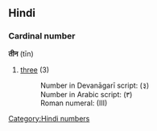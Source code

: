 ==Hindi==
===Cardinal number===
'''तीन''' (tīn)
#[[three]] (3)
#:Number in Devanāgarī script: (३)
#:Number in Arabic script: (٣)
#:Roman numeral: (III)
[[Category:Hindi numbers]]